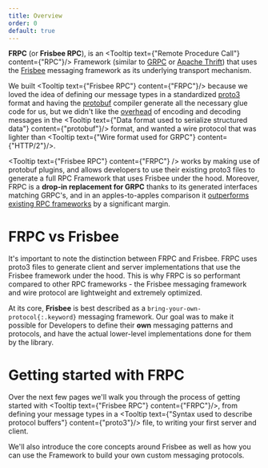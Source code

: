```yaml
---
title: Overview
order: 0
default: true
---
```


**FRPC** (or **Frisbee RPC**), is an <Tooltip text={"Remote Procedure Call"} content={"RPC"}/> Framework (similar to [GRPC](https://grpc.io) or
[Apache Thrift](https://thrift.apache.org/)) that uses the [Frisbee](/frisbee/overview) messaging framework as its underlying transport mechanism.

We built <Tooltip text={"Frisbee RPC"} content={"FRPC"}/> because we loved the idea of defining our message types in a standardized
[proto3](https://developers.google.com/protocol-buffers/docs/proto3) format and having the [protobuf](https://github.com/protocolbuffers/protobuf) compiler generate all the necessary
glue code for us, but we didn't like the [overhead](https://github.com/boguslaw-wojcik/encoding-benchmarks) of encoding and decoding
messages in the <Tooltip text={"Data format used to serialize structured data"} content={"protobuf"}/> format, and wanted a wire protocol that was lighter than <Tooltip text={"Wire format used for GRPC"} content={"HTTP\/2"}/>.

<Tooltip text={"Frisbee RPC"} content={"FRPC"} /> works by making use of protobuf
plugins, and allows developers to use their existing proto3 files to generate a full
RPC Framework that uses Frisbee under the hood. Moreover, FRPC is a **drop-in replacement
for GRPC** thanks to its generated interfaces matching GRPC's, and in an apples-to-apples
comparison it [outperforms existing RPC frameworks](/performance/grpc-benchmarks)
by a significant margin.

# FRPC vs Frisbee

It's important to note the distinction between FRPC and Frisbee. FRPC uses proto3 files to generate client and server
implementations that use the Frisbee framework under the hood. This is why FRPC is so performant compared to other RPC
frameworks - the Frisbee messaging framework and wire protocol are lightweight and extremely optimized.

At its core, **Frisbee** is best described as a `bring-your-own-protocol{:.keyword}` messaging framework. Our goal was
to make it possible for Developers to define their **own** messaging patterns and protocols, and have the actual
lower-level implementations done for them by the library.

<Note content="A simple way to understand this is to think of FRPC as a Request/Reply protocol, and Frisbee as the low-level implementation of that protocol. With Frisbee you can implement any protocol or pattern you'd like, but since Request/Reply is so common FRPC allows you to implement that specific pattern very quickly and easily." />

# Getting started with FRPC

Over the next few pages we'll walk you through the process of getting started with <Tooltip text={"Frisbee RPC"} content={"FRPC"}/>,
from defining your message types in a <Tooltip text={"Syntax used to describe protocol buffers"} content={"proto3"}/> file, to writing your first server and client.

We'll also introduce the core concepts around Frisbee as well as how you can use the Framework to build your own custom messaging protocols.
